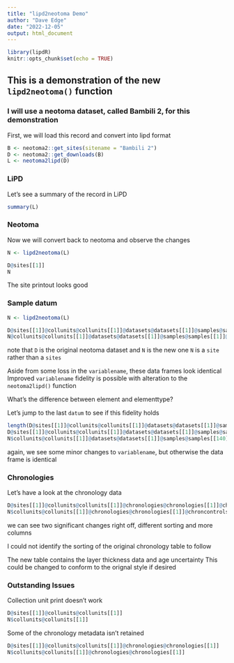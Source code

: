```yaml
---
title: "lipd2neotoma Demo"
author: "Dave Edge"
date: "2022-12-05"
output: html_document
---
```


```r
library(lipdR)
knitr::opts_chunk$set(echo = TRUE)
```

## This is a demonstration of the new `lipd2neotoma()` function

### I will use a neotoma dataset, called Bambili 2, for this demonstration

First, we will load this record and convert into lipd format

```r
B <- neotoma2::get_sites(sitename = "Bambili 2")
D <- neotoma2::get_downloads(B)
L <- neotoma2lipd(D)
```

### LiPD

Let's see a summary of the record in LiPD

```r
summary(L)
```


### Neotoma

Now we will convert back to neotoma and observe the changes

```r
N <- lipd2neotoma(L)

D@sites[[1]]
N

```

The site printout looks good

### Sample datum

```r
N <- lipd2neotoma(L)

D@sites[[1]]@collunits@collunits[[1]]@datasets@datasets[[1]]@samples@samples[[1]]@datum
N@collunits@collunits[[1]]@datasets@datasets[[1]]@samples@samples[[1]]@datum
```

note that `D` is the original neotoma dataset and `N` is the new one
`N` is a `site` rather than a `sites`

Aside from some loss in the `variablename`, these data frames look identical
Improved `variablename` fidelity is possible with alteration to the `neotoma2lipd()` function

What's the difference between element and elementtype?

Let's jump to the last `datum` to see if this fidelity holds

```r
length(D@sites[[1]]@collunits@collunits[[1]]@datasets@datasets[[1]]@samples@samples)
D@sites[[1]]@collunits@collunits[[1]]@datasets@datasets[[1]]@samples@samples[[140]]@datum
N$collunits@collunits[[1]]@datasets@datasets[[1]]@samples@samples[[140]]@datum
```

again, we see some minor changes to `variablename`, but otherwise the data frame is identical

### Chronologies

Let's have a look at the chronology data

```r
D@sites[[1]]@collunits@collunits[[1]]@chronologies@chronologies[[1]]@chroncontrols
N$collunits@collunits[[1]]@chronologies@chronologies[[1]]@chroncontrols
```

we can see two significant changes right off, different sorting and more columns

I could not identify the sorting of the original chronology table to follow

The new table contains the layer thickness data and age uncertainty
This could be changed to conform to the orignal style if desired

### Outstanding Issues

Collection unit print doesn't work 

```r
D@sites[[1]]@collunits@collunits[[1]]
N$collunits@collunits[[1]]
```

Some of the chronology metadata isn't retained

```r
D@sites[[1]]@collunits@collunits[[1]]@chronologies@chronologies[[1]]
N$collunits@collunits[[1]]@chronologies@chronologies[[1]]
```


